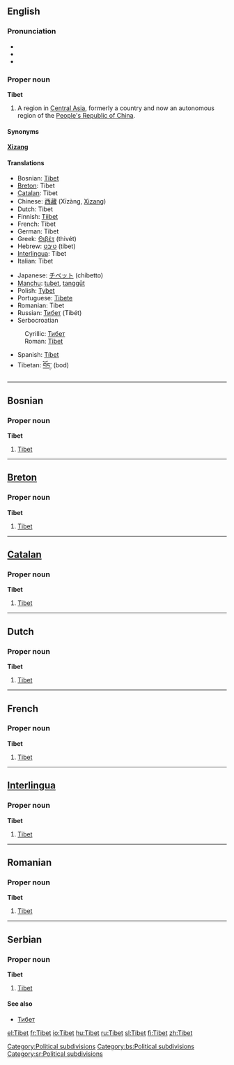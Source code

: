==English==

===Pronunciation===
*{{AHD|tĭ-bĕt', tə-bĕt'}}
*{{IPA|/tɪˈbet/, /təˈbet/}}
*{{SAMPA|/tI"bet/, /t@"bet/}}

===Proper noun===
'''Tibet'''

#A region in [[Central Asia]], formerly a country and now an autonomous region of the [[People's Republic of China]].

====Synonyms====
'''[[Xizang]]'''

====Translations====
{{top}}
*Bosnian: [[Tibet#Bosnian|Tibet]] {{m}}
*[[Breton]]: Tibet
*[[Catalan]]: Tibet {{m}}
*Chinese: [[西藏]] (Xīzàng, [[Xizang]])
*Dutch: Tibet {{n}}
*Finnish: [[Tiibet]]
*French: Tibet {{m}}
*German: Tibet {{n}}
*Greek: [[Θιβέτ]] (thivét) {{n}}
*Hebrew: [[טיבט]] (tibet)
*[[Interlingua]]: Tibet
*Italian: Tibet {{m}}
{{mid}}
*Japanese: [[チベット]] (chibetto)
*[[Manchu]]: [[tubet]], [[tanggūt]]
*Polish: [[Tybet]] {{m}}
*Portuguese: [[Tibete]] {{m}}
*Romanian: Tibet {{n}}
*Russian: [[Тибет]] (Tibét) {{m}}
*Serbocroatian
:Cyrillic: [[Тибет#Serbian|Тибет]] {{m}}
:Roman: [[Tibet#Serbian|Tibet]] {{m}}
*Spanish: [[Tíbet]] {{m}}
*Tibetan: [[བོད་]] (bod)
{{bottom}}
[[Category:Political subdivisions]]


----

==Bosnian==
===Proper noun===
'''Tibet''' {{m}}

#[[Tibet#English|Tibet]]

[[Category:bs:Political subdivisions]]

----
==[[Breton]]==
===Proper noun===
'''Tibet'''

#[[Tibet#English|Tibet]]

----
==[[Catalan]]==
===Proper noun===
'''Tibet''' {{m}}

#[[Tibet#English|Tibet]]

----
==Dutch==
===Proper noun===
'''Tibet''' {{n}}

#[[Tibet#English|Tibet]]

----
==French==
===Proper noun===
'''Tibet''' {{m}}

#[[Tibet#English|Tibet]]

----
==[[Interlingua]]==
===Proper noun===
'''Tibet'''

#[[Tibet#English|Tibet]]

----
==Romanian==
===Proper noun===
'''Tibet''' {{n}}

#[[Tibet#English|Tibet]]

----
==Serbian==
===Proper noun===
'''Tibet''' {{m}}

#[[Tibet#English|Tibet]]

====See also====
*[[Тибет#Serbian|Тибет]]

[[Category:sr:Political subdivisions]]

[[el:Tibet]]
[[fr:Tibet]]
[[io:Tibet]]
[[hu:Tibet]]
[[ru:Tibet]]
[[sl:Tibet]]
[[fi:Tibet]]
[[zh:Tibet]]